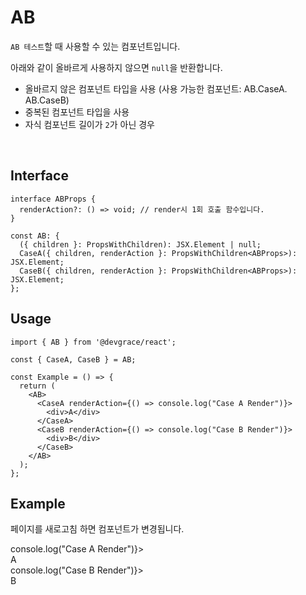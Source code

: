 
# AB

`AB 테스트`할 때 사용할 수 있는 컴포넌트입니다. 

아래와 같이 올바르게 사용하지 않으면 `null`을 반환합니다.

- 올바르지 않은 컴포넌트 타입을 사용 (사용 가능한 컴포넌트: AB.CaseA. AB.CaseB)
- 중복된 컴포넌트 타입을 사용
- 자식 컴포넌트 길이가 `2`가 아닌 경우

<br />

## Interface
```tsx
interface ABProps {
  renderAction?: () => void; // render시 1회 호출 함수입니다.
}

const AB: {
  ({ children }: PropsWithChildren): JSX.Element | null;
  CaseA({ children, renderAction }: PropsWithChildren<ABProps>): JSX.Element;
  CaseB({ children, renderAction }: PropsWithChildren<ABProps>): JSX.Element;
};
```

## Usage

```tsx
import { AB } from '@devgrace/react';

const { CaseA, CaseB } = AB;

const Example = () => {
  return (
    <AB>
      <CaseA renderAction={() => console.log("Case A Render")}>
        <div>A</div>
      </CaseA>
      <CaseB renderAction={() => console.log("Case B Render")}>
        <div>B</div>
      </CaseB>
    </AB>
  );
}; 
```

## Example

<div>
  <p>페이지를 새로고침 하면 컴포넌트가 변경됩니다.</p>
  <AB>
    <AB.CaseA renderAction={() => console.log("Case A Render")}>
      <div style={{ width: "50px", backgroundColor: "green", color: "white", fontSize: '2rem', textAlign: 'center'}}>A</div>
    </AB.CaseA>
    <AB.CaseB renderAction={() => console.log("Case B Render")}>
      <div style={{width: "50px", backgroundColor: "green", color: "white", fontSize: '2rem', textAlign: 'center'}}>B</div>
    </AB.CaseB>
  </AB>
</div>